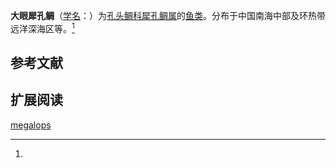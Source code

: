 {{Speciesbox
| name = 大眼犀孔鲷
| status = 
| status_system = 
| image = 
| genus = Poromitra
| species = megalops
| authority = Lutken<ref name='id6927'>{{cite web| url =http://www.bioinfo.cn/db05/BjdwSpecies.php?action=view&id=6927| title =大眼犀孔鲷| work =中国动物物种编目数据库| publisher =中国科学院微生物研究所| author =中国科学院动物研究所| accessdate =2009-04-11| deadurl =yes| archiveurl =https://web.archive.org/web/20160305065702/http://www.bioinfo.cn/db05/BjdwSpecies.php?action=view&id=6927| archivedate =2016-03-05}}</ref>
}}

'''大眼犀孔鲷'''（[[学名|学名]]：{{lang|la|''Poromitra megalops''}}）为[[孔头鲷科|孔头鲷科]][[犀孔鲷属|犀孔鲷属]]的[[鱼类|鱼类]]。分布于中国南海中部及环热带远洋深海区等。<ref name='id6927'/>

== 参考文献 ==
{{reflist}}

== 扩展阅读 ==
{{refbegin}}
{{wikispecies-inline|Poromitra megalops|大眼犀孔鲷}}
{{refend}}
{{Taxonbar|from=Q10937023}}

[[Category:犀孔鲷属|megalops]]


{{鲈形目小作品}}